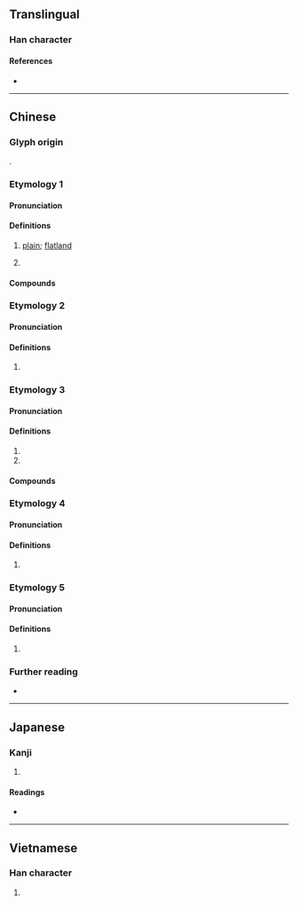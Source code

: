 {{character info}}
{{also|埠}}
==Translingual==

===Han character===
{{Han char|rn=32|rad=土|as=07|sn=10|four=43127|canj=GIJB|ids=⿰土甫}}

====References====
* {{Han ref|kx=0230.121|dkj=05149|hdz=10443.070|uh=57D4|ud=22484|bh=AE48|bd=44616}}

----

==Chinese==
{{zh-forms}}

===Glyph origin===
{{Han compound|土|甫|ls=psc|c1=s|c2=p|t1=earth|no_och2=y}}.

===Etymology 1===

====Pronunciation====
{{zh-pron
|m=pǔ,bǔ,1nb=standard,2nb=variant
|c=bou3
|h=pfs=phû
|mn=po͘
|mn-t=bou1
|cat=n
}}

====Definitions====
{{zh-hanzi}}

# {{lb|zh|Hakka|Min Nan}} [[plain]]; [[flatland]]
# {{zh-used2|p}}

====Compounds====
{{zh-der|海埔新生地|墓仔埔:bāng-á-po͘|平埔:pîⁿ-po͘|埔頂|塚埔|沙埔|草埔:chháu-po͘|三重埔|北埔|埔心|埔里|大茅埔|平埔族|海埔地|海埔|海埔姜|埔姜:po͘-kiuⁿ|埔稻|埔蘭仔:po͘-lân-á|埔肘仔:po͘-tiú-á|埔秧:po͘-ng|塚仔埔:thióng-á-po͘|平埔番|海沙埔|溪埔|火燒埔|荒埔|新埔|頂埔|外埔|鹽埔|內埔|埔鹽|中埔|鹽埕埔|青埔|東埔蚋溪|鹽埕埔|鹹埔|國姓埔|公埔|林杞埔|埔姜崙|埔姜頭|豆仔埔|大埔林|大埔心|球埔:kiû-po͘|大埔:Dàpǔ}}

===Etymology 2===

====Pronunciation====
{{zh-pron
|m=pǔ
|c=bou3
|h=gd=pu3
|mn=xm:phó͘
|mn-t=bou1
|w=2phu
|cat=
}}

====Definitions====
{{zh-hanzi}}

# {{zh-used in|黃埔}}

===Etymology 3===

====Pronunciation====
{{zh-pron
|m=bù
|c=bou3
|h=pfs=phû;gd=pu1
|mn-t=bou1
|cat=n
}}

====Definitions====
{{zh-hanzi}}

# {{zh-alt-form|埠|wharf}}
# {{zh-used2|p}}

====Compounds====
{{zh-der|大埔|埔頭}}

===Etymology 4===

====Pronunciation====
{{zh-pron
|mn=po͘
|cat=
}}

====Definitions====
{{zh-hanzi}}

# {{zh-used in|查埔|tr=cha-po͘|man}}

===Etymology 5===

====Pronunciation====
{{zh-pron
|m=pǔ
|c=bou3,pou4
|h=pfs=phû
|mn=xm,tw:po͘/qz:phó͘/zz:pho͘
|cat=
}}

====Definitions====
{{zh-hanzi}}

# {{zh-used in|柬埔寨}}

===Further reading===
* {{thcwd|5878}}

----

==Japanese==

===Kanji===
{{ja-kanji|grade=|rs=土07}}

# {{rfdef|ja|sort=土07}}

====Readings====
* {{ja-readings
|goon=ほ
|kanon=ほ
|kun=}}

----

==Vietnamese==

===Han character===
{{vi-readings|reading=bộ|rs=土07}}

# {{rfdef|vi}}